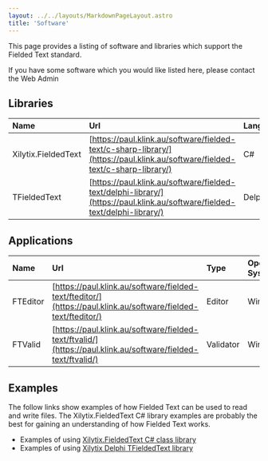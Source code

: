 ```yaml
---
layout: ../../layouts/MarkdownPageLayout.astro
title: 'Software'
---
```

This page provides a listing of software and libraries which support the Fielded Text standard.

If you have some software which you would like listed here, please contact the Web Admin

## Libraries

| **Name** | **Url** | **Language** | **Publisher** |
|:---|:---|:---|:---|
| Xilytix\.FieldedText | [https://paul.klink.au/software/fielded-text/c-sharp-library/](https://paul.klink.au/software/fielded-text/c-sharp-library/) | C\# | Xilytix |
| TFieldedText | [https://paul.klink.au/software/fielded-text/delphi-library/](https://paul.klink.au/software/fielded-text/delphi-library/) | Delphi | Xilytix |

## Applications

| **Name** | **Url** | **Type** | **Operating Systems** | **Publisher** |
|:---|:---|:---|:---|:---|
| FTEditor | [https://paul.klink.au/software/fielded-text/fteditor/](https://paul.klink.au/software/fielded-text/fteditor/) | Editor | Windows | Xilytix |
| FTValid | [https://paul.klink.au/software/fielded-text/ftvalid/](https://paul.klink.au/software/fielded-text/ftvalid/) | Validator | Windows | Xilytix |

## Examples

The follow links show examples of how Fielded Text can be used to read and write files.  The Xilytix.FieldedText C# library examples are probably the best for gaining an understanding of how Fielded Text works.

* Examples of using [Xilytix.FieldedText C# class library](https://paul.klink.au/software/fielded-text/c-sharp-library/examples/)
* Examples of using [Xilytix Delphi TFieldedText library](https://paul.klink.au/software/fielded-text/delphi-library/examples/)

